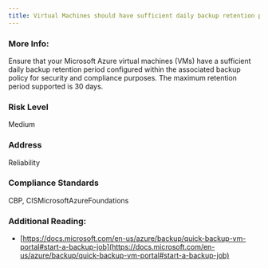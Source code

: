 ```yaml
---
title: Virtual Machines should have sufficient daily backup retention period
---
```


### More Info:

Ensure that your Microsoft Azure virtual machines (VMs) have a sufficient daily backup retention period configured within the associated backup policy for security and compliance purposes. The maximum retention period supported is 30 days.

### Risk Level

Medium

### Address

Reliability

### Compliance Standards

CBP, CISMicrosoftAzureFoundations

### Additional Reading:

- [https://docs.microsoft.com/en-us/azure/backup/quick-backup-vm-portal#start-a-backup-job](https://docs.microsoft.com/en-us/azure/backup/quick-backup-vm-portal#start-a-backup-job)
